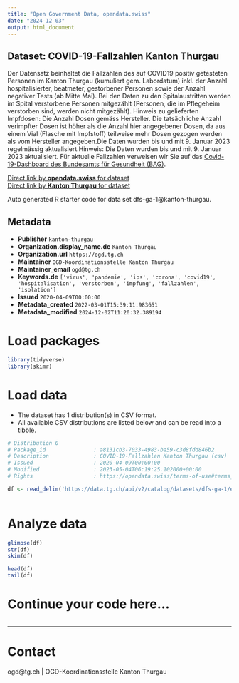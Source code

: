 ```yaml
---
title: "Open Government Data, opendata.swiss"
date: "2024-12-03"
output: html_document
---
```


## Dataset: COVID-19-Fallzahlen Kanton Thurgau

Der Datensatz beinhaltet die Fallzahlen des auf COVID19 positiv getesteten Personen im Kanton Thurgau (kumuliert gem. Labordatum) inkl. der Anzahl hospitalisierter, beatmeter, gestorbener Personen sowie der Anzahl negativer Tests (ab Mitte Mai). Bei den Daten zu den Spitalaustritten werden im Spital verstorbene Personen mitgezählt (Personen, die im Pflegeheim verstorben sind, werden nicht mitgezählt). Hinweis zu gelieferten Impfdosen: Die Anzahl Dosen gemäss Hersteller. Die tatsächliche Anzahl verimpfter Dosen ist höher als die Anzahl hier angegebener Dosen, da aus einem Vial (Flasche mit Impfstoff) teilweise mehr Dosen gezogen werden als vom Hersteller angegeben.Die Daten wurden bis und mit 9. Januar 2023 regelmässig aktualisiert.Hinweis: Die Daten wurden bis und mit 9. Januar 2023 aktualisiert. Für aktuelle Fallzahlen verweisen wir Sie auf das [Covid-19-Dashboard des Bundesamts für Gesundheit (BAG)](https://www.covid19.admin.ch/de/overview). 

[Direct link by **opendata.swiss** for dataset](https://opendata.swiss/de/dataset/covid-19-fallzahlen-kanton-thurgau)<br>
[Direct link by **Kanton Thurgau** for dataset](https://data.tg.ch/explore/dataset/dfs-ga-1/)

Auto generated R starter code for data set dfs-ga-1@kanton-thurgau.

## Metadata

- **Publisher** `kanton-thurgau`
- **Organization.display_name.de** `Kanton Thurgau`
- **Organization.url** `https://ogd.tg.ch`
- **Maintainer** `OGD-Koordinationsstelle Kanton Thurgau`
- **Maintainer_email** `ogd@tg.ch`
- **Keywords.de** `['virus', 'pandemie', 'ips', 'corona', 'covid19', 'hospitalisation', 'verstorben', 'impfung', 'fallzahlen', 'isolation']`
- **Issued** `2020-04-09T00:00:00`
- **Metadata_created** `2022-03-01T15:39:11.983651`
- **Metadata_modified** `2024-12-02T11:20:32.389194`


# Load packages

```r

library(tidyverse)
library(skimr)

```

# Load data

-   The dataset has 1 distribution(s) in CSV format.
-   All available CSV distributions are listed below and can be read into a tibble.

```r

# Distribution 0
# Package_id               : a8131cb3-7033-4983-ba59-c3d8fdd846b2
# Description              : COVID-19-Fallzahlen Kanton Thurgau (csv)
# Issued                   : 2020-04-09T00:00:00
# Modified                 : 2023-05-04T06:19:25.102000+00:00
# Rights                   : https://opendata.swiss/terms-of-use#terms_by

df <- read_delim('https://data.tg.ch/api/v2/catalog/datasets/dfs-ga-1/exports/csv?use_labels=true')



```

# Analyze data

```r

glimpse(df)
str(df)
skim(df)

head(df)
tail(df)

```

# Continue your code here...

```r

```

------------------------------------------------------------------------

# Contact

ogd@tg.ch | OGD-Koordinationsstelle Kanton Thurgau
